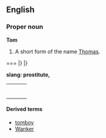==English==
===Proper noun===
'''Tom'''

#A short form of the name [[Thomas]].

===
|}
|}

'''slang: prostitute, '''
{| border=0  width=100%
|-
|bgcolor="#FFFFE0" valign=top width=48%|
{|
<!--Put translations for languages from A to I here-->
|}
| width=1% |
|bgcolor="#FFFFE0" valign=top width=48%|
{|
<!--Put translations for languages from J to Z here-->
|}
|}

====Derived terms====
*[[tomboy]]
*[[Wanker]]